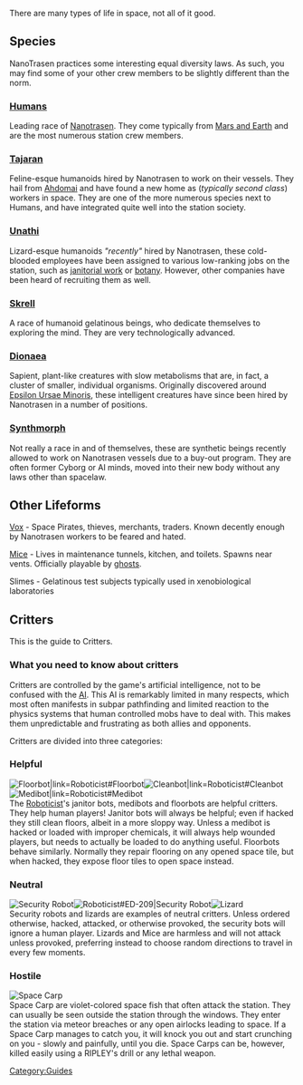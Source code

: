 There are many types of life in space, not all of it good.

== Species ==
NanoTrasen practices some interesting equal diversity laws. As such, you may find some of your other crew members to be slightly different than the norm.

=== [[Human]]s ===
Leading race of [[Nanotrasen]]. They come typically from [[Fluff#Locations|Mars and Earth]] and are the most numerous station crew members.

=== [[Tajaran]] ===
Feline-esque humanoids hired by Nanotrasen to work on their vessels. They hail from [[Ahdomai]] and have found a new home as (''typically second class'') workers in space. They are one of the more numerous species next to Humans, and have integrated quite well into the station society.

=== [[Unathi]] ===
Lizard-esque humanoids ''"recently"'' hired by Nanotrasen, these cold-blooded employees have been assigned to various low-ranking jobs on the station, such as [[Janitor|janitorial work]] or [[Botanist|botany]]. However, other companies have been heard of recruiting them as well.

=== [[Skrell]] ===
A race of humanoid gelatinous beings, who dedicate themselves to exploring the mind. They are very technologically advanced.

=== [[Dionaea]] ===
Sapient, plant-like creatures with slow metabolisms that are, in fact, a cluster of smaller, individual organisms. Originally discovered around [[Epsilon Ursae Minoris]], these intelligent creatures have since been hired by Nanotrasen in a number of positions.

=== [[Synthmorph]] ===
Not really a race in and of themselves, these are synthetic beings recently allowed to work on Nanotrasen vessels due to a buy-out program. They are often former Cyborg or AI minds, moved into their new body without any laws other than spacelaw.

== Other Lifeforms ==
[[Vox]] - Space Pirates, thieves, merchants, traders. Known decently enough by Nanotrasen workers to be feared and hated.

[[Mice]] - Lives in maintenance tunnels, kitchen, and toilets. Spawns near vents. Officially playable by [[Ghost|ghosts]].

Slimes - Gelatinous test subjects typically used in xenobiological laboratories 

== Critters ==
This is the guide to Critters.

===What you need to know about critters===
Critters are controlled by the game's artificial intelligence, not to be confused with the [[AI]]. This AI is remarkably limited in many respects, which most often manifests in subpar pathfinding and limited reaction to the physics systems that human controlled mobs have to deal with. This makes them unpredictable and frustrating as both allies and opponents.

Critters are divided into three categories:

===Helpful===
[[File:Floorbot.gif|Floorbot|link=Roboticist#Floorbot]][[File:Cleanbot.gif|Cleanbot|link=Roboticist#Cleanbot]][[File:Medibot.gif|Medibot|link=Roboticist#Medibot]]<br>
The [[Roboticist]]'s janitor bots, medibots and floorbots are helpful critters. They help human players! Janitor bots will always be helpful; even if hacked they still clean floors, albeit in a more sloppy way. Unless a medibot is hacked or loaded with improper chemicals, it will always help wounded players, but needs to actually be loaded to do anything useful. Floorbots behave similarly. Normally they repair flooring on any opened space tile, but when hacked, they expose floor tiles to open space instead.

===Neutral===
[[File:Securitron.gif|link=Roboticist#Securitron|Security Robot]][[File:ED209.png|Roboticist#ED-209|Security Robot]][[File:Lizard.png|Lizard]]<br>
Security robots and lizards are examples of neutral critters. Unless ordered otherwise, hacked, attacked, or otherwise provoked, the security bots will ignore a human player. Lizards and Mice are harmless and will not attack unless provoked, preferring instead to choose random directions to travel in every few moments.

===Hostile===
[[File:Carp.gif|Space Carp]]<br>
Space Carp are violet-colored space fish that often attack the station. They can usually be seen outside the station through the windows. They enter the station via meteor breaches or any open airlocks leading to space.
If a Space Carp manages to catch you, it will knock you out and start crunching on you - slowly and painfully, until you die. Space Carps can be, however, killed easily using a RIPLEY's drill or any lethal weapon.

[[Category:Guides]]
{{Gameplay Guides}}